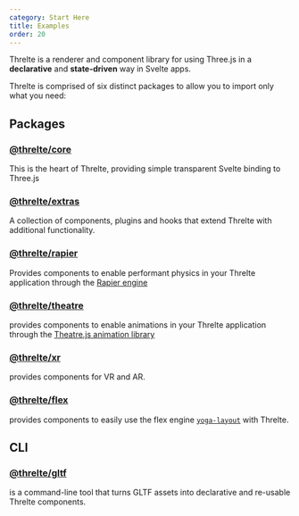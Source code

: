 ```yaml
---
category: Start Here
title: Examples
order: 20
---
```


Threlte is a renderer and component library for using Three.js in a **declarative** and **state-driven** way in Svelte apps.

Threlte is comprised of six distinct packages to allow you to import only what you need:

## Packages

### [@threlte/core](/docs/reference/core/getting-started)

This is the heart of Threlte, providing simple transparent Svelte binding to Three.js

### [@threlte/extras](/docs/reference/extras/getting-started)

A collection of components, plugins and hooks that extend Threlte with additional functionality.

### [@threlte/rapier](/docs/reference/rapier/getting-started)

Provides components to enable performant physics in your Threlte application through the [Rapier engine](https://rapier.rs/)

### [@threlte/theatre](/docs/reference/theatre/getting-started)

provides components to enable animations in your Threlte application through the [Theatre.js animation library](https://www.theatrejs.com/)

### [@threlte/xr](/docs/reference/xr/getting-started)

provides components for VR and AR.

### [@threlte/flex](/docs/reference/flex/getting-started)

provides components to easily use the flex engine [`yoga-layout`](https://yogalayout.com/) with Threlte.

## CLI

### [@threlte/gltf](/docs/reference/gltf/getting-started)

is a command-line tool that turns GLTF assets into declarative and re-usable Threlte components.
